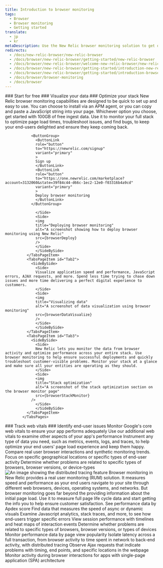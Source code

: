 ```yaml
---
title: Introduction to browser monitoring
tags:
  - Browser
  - Browser monitoring
  - Getting started
translate:
  - jp
  - kr
metaDescription: Use the New Relic browser monitoring solution to get deep visibility and actionable insights into real users' experiences on your website.
redirects:
  - /docs/new-relic-browser/new-relic-browser
  - /docs/browser/new-relic-browser/getting-started/new-relic-browser
  - /docs/browser/new-relic-browser/welcome-new-relic-browser/new-relic-browser
  - /docs/browser/new-relic-browser/getting-started/introduction-new-relic-browser
  - /docs/browser/new-relic-browser/getting-started/introduction-browser-monitoring
  - /docs/browser/browser-monitoring
  - /docs/browser
---
```







<Tabs>
            <TabsBar>
                <TabsBarItem id="Tab1">### Start for free</TabsBarItem>
                <TabsBarItem id="Tab2">### Visualize your data</TabsBarItem>
                <TabsBarItem id="Tab3">### Optimize your stack</TabsBarItem>
            </TabsBar>
            <TabsPages>
              <TabsPageItem id="Tab1">
                <SideBySide>
                  <Side>
                  New Relic browser monitoring capabilities are designed to be quick to set up and easy to use. You can choose to install via an APM agent, or you can copy and paste a JavaScript string into your page. Whichever option you choose, get started with 100GB of free ingest data. Use it to monitor your full stack to optimize page load times, troubleshoot issues, and find bugs, to keep your end-users delighted and ensure they keep coming back.

                <ButtonGroup>  
                  <ButtonLink
                  role="button"
                  to="https://newrelic.com/signup"
                  variant="primary"
                  >
                  Sign up
                  </ButtonLink>
                  <ButtonLink
                  role="button"
                  to="https://one.newrelic.com/marketplace?account=3132060&state=39f84c44-d66c-1ec2-12e0-f03316b4a9cd"
                  variant="primary"
                  >
                  Deploy browser monitoring
                  </ButtonLink>
                </ButtonGroup>

                  </Side>
                  <Side>
                  <img
                  title="Deploying browser monitoring"
                  alt="A screenshot showing how to deploy browser monitoring using New Relic"
                  src={browserDeploy}
                  />                  
                  </Side>
                  </SideBySide>
              </TabsPageItem>
              <TabsPageItem id="Tab2">
                <SideBySide>
                  <Side>
                  Visualize application speed and performance, JavaScript errors, AJAX requests, and more. Spend less time trying to chase down issues and more time delivering a perfect digital experience to customers.                  
                  </Side>
                  <Side>
                  <img
                  title="Visualizing data"
                  alt="A screenshot of data visualization using browser monitoring"
                  src={browserDataVisualize}
                  />
                  </Side>
                  </SideBySide>  
              </TabsPageItem>
              <TabsPageItem id="Tab3">
                <SideBySide>
                  <Side>
                  New Relic lets you monitor the data from browser activity and optimize performance across your entire stack. Use browser monitoring to help ensure successful deployments and quickly troubleshoot customer-visible problems. Monitor your stack at a glance and make sure all your entities are operating as they should.              
                  </Side>
                  <Side>
                  <img
                  title="Stack optimization"
                  alt="A screenshot of the stack optimization section on the browser monitor page"
                  src={browserStackMonitor}
                />
                  </Side>
                  </SideBySide>  
              </TabsPageItem>
            </TabsPages>
</Tabs>

<Tabs>
            <TabsBar>
                <TabsBarItem id="Tab2">### Track web vitals</TabsBarItem>
                <TabsBarItem id="Tab3">### Identify end-user issues</TabsBarItem>
            </TabsBar>
            <TabsPages>
              <TabsPageItem id="Tab2">
                    <DocTiles>
                      <DocTile path="https://docs.newrelic.com/docs/browser/new-relic-browser/guides/guide-to-core-web-vitals#monitor">Monitor Google's core web vitals to ensure your app performs adequately</DocTile>
                      <DocTile path="https://docs.newrelic.com/docs/browser/browser-monitoring/getting-started/browser-summary-page/">Use our additional web vitals to examine other aspects of your app's performance</DocTile>
                    </DocTiles>
              </TabsPageItem> 
              <TabsPageItem id="Tab3">
                Instrument any type of data you need, such as metrics, events, logs, and traces, to help optimize your end users' page load experience and keep them happy.
                  <DocTiles>
                    <DocTile path="https://docs.newrelic.com/docs/synthetics/synthetic-monitoring/administration/compare-page-load-performance-browser-synthetic-monitoring/">Compare real user browser interactions and synthetic monitoring trends.</DocTile>
                    <DocTile path="https://docs.newrelic.com/docs/browser/new-relic-browser/browser-pro-features/filterable-geography-webpage-metrics-location/">Focus on specific geographical locations or specific types of end-user activity</DocTile>
                    <DocTile path="https://docs.newrelic.com/docs/browser/new-relic-browser/browser-pro-features/browsers-problem-patterns-type-or-platform/">Determine whether problems are related to specific types of browsers, browser versions, or device-types</DocTile>
                  </DocTiles>
              </TabsPageItem>
            </TabsPages>
</Tabs>

<SideBySide>
  <Side>
    <img
    title="Real User Monitoring with New Relic"
    alt="An image showing the distributed tracing feature"
    src={browserDistributedTracing}
    />
  </Side>
  <Side>
    Browser monitoring in New Relic provides a real user monitoring (RUM) solution. It measures speed and performance as your end users navigate to your site through different web browsers, devices, operating systems, and networks. But browser monitoring goes far beyond the providing information about the initial page load. Use it to measure full page life cycle data and start getting the info you to help ensure customer satisfaction.  
  </Side>
</SideBySide>

<DocTiles>
<DocTile path="https://docs.newrelic.com/docs/apm/new-relic-apm/apdex/apdex-measuring-user-satisfaction/">See performance data by Apdex score</DocTile>
<DocTile path="https://docs.newrelic.com/docs/browser/new-relic-browser/page-load-timing-resources/pageviewtiming-async-or-dynamic-page-details/">Find data that measures the speed of async or dynamic visuals</DocTile>
<DocTile path="https://docs.newrelic.com/docs/browser/new-relic-browser/browser-pro-features/javascript-errors-page-detect-analyze-errors/">Examine Javascript analytics, stack traces, and more, to see how end-users trigger specific errors</DocTile>
<DocTile path="https://docs.newrelic.com/docs/browser/new-relic-browser/browser-pro-features/session-traces-exploring-webpages-life-cycle/">View session performance with timelines and heat maps of interaction events</DocTile>
<DocTile path="https://docs.newrelic.com/docs/browser/new-relic-browser/browser-pro-features/browsers-problem-patterns-type-or-platform/">Determine whether problems are related to specific types of browsers, browser versions, or types of devices</DocTile>
<DocTile path="https://docs.newrelic.com/docs/browser/new-relic-browser/additional-standard-features/page-views-insights-your-sites-popularity/">Monitor performance data by page view popularity</DocTile>
<DocTile path="https://docs.newrelic.com/docs/browser/new-relic-browser/browser-pro-features/browser-data-distributed-tracing/">Isolate latency across a full transaction, from browser activity to time spent in network to back-end activity, with distributed tracing</DocTile>
<DocTile path="https://docs.newrelic.com/docs/browser/new-relic-browser/browser-pro-features/ajax-dashboard-identifying-time-consuming-calls/">Observe Ajax requests that indicate problems with timing, end points, and specific locations in the webpage</DocTile>
<DocTile path="https://docs.newrelic.com/docs/browser/single-page-app-monitoring/get-started/introduction-single-page-app-monitoring/">Monitor activity during browser interactions for apps with single-page application (SPA) architecture</DocTile>
</DocTiles>

